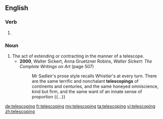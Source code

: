 ==English==

===Verb===
{{head|en}}

# {{present participle of|telescope}}

===Noun===
{{en-noun}}

# The act of extending or contracting in the manner of a telescope.
#* '''2000''', Walter Sickert, ‎Anna Gruetzner Robins, ''Walter Sickert: The Complete Writings on Art'' (page 507)
#*: Mr Sadleir's prose style recalls Whistler's at every turn. There are the same terrific and nonchalant '''telescopings''' of continents and centuries, and the same honeyed omniscience, kind but firm, and the same want of an innate sense of proportion {{...}}

[[de:telescoping]]
[[fr:telescoping]]
[[my:telescoping]]
[[ta:telescoping]]
[[vi:telescoping]]
[[zh:telescoping]]